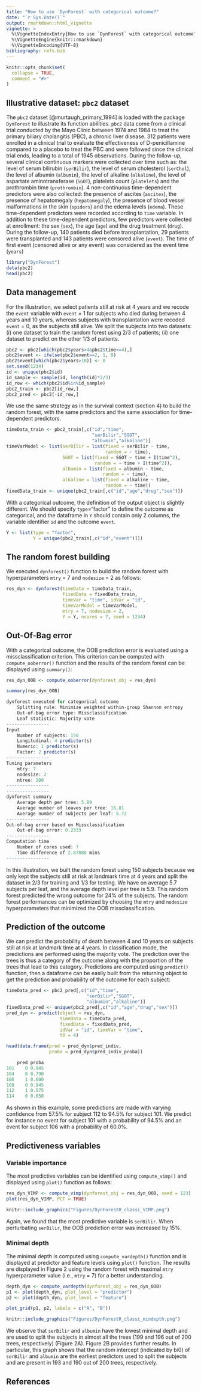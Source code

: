 ---
title: "How to use `DynForest` with categorical outcome?"
date: "`r Sys.Date()`"
output: rmarkdown::html_vignette
vignette: >
  %\VignetteIndexEntry{How to use `DynForest` with categorical outcome?}
  %\VignetteEngine{knitr::rmarkdown}
  %\VignetteEncoding{UTF-8}
bibliography: refs.bib
---

```{r setup, include = FALSE}
knitr::opts_chunk$set(
  collapse = TRUE,
  comment = "#>"
)
```

## Illustrative dataset: `pbc2` dataset

The `pbc2` dataset [@murtaugh_primary_1994] is loaded with the package `DynForest` to illustrate its function abilities. `pbc2` data come from a clinical trial conducted by the Mayo Clinic between 1974 and 1984 to treat the primary biliary cholangitis (PBC), a chronic liver disease. 312 patients were enrolled in a clinical trial to evaluate the effectiveness of D-penicillamine compared to a placebo to treat the PBC and were followed since the clinical trial ends, leading to a total of 1945 observations. During the follow-up, several clinical continuous markers were collected over time such as: the level of serum bilirubin (`serBilir`), the level of serum cholesterol (`serChol`), the level of albumin (`albumin`), the level of alkaline (`alkaline`), the level of aspartate aminotransferase (`SGOT`), platelets count (`platelets`) and the prothrombin time (`prothrombin`). 4 non-continuous time-dependent predictors were also collected: the presence of ascites (`ascites`), the presence of hepatomegaly (`hepatomegaly`), the presence of blood vessel malformations in the skin (`spiders`) and the edema levels (`edema`). These time-dependent predictors were recorded according to `time` variable. In addition to these time-dependent predictors, few predictors were collected at enrollment: the sex (`sex`), the age (`age`) and the drug treatment (`drug`). During the follow-up, 140 patients died before transplantation, 29 patients were transplanted and 143 patients were censored alive (`event`). The time of first event (censored alive or any event) was considered as the event time (`years`)

```{r, message = FALSE}
library("DynForest")
data(pbc2)
head(pbc2)
```

## Data management

For the illustration, we select patients still at risk at 4 years and we recode the `event` variable with `event` = 1 for subjects who died during between 4 years and 10 years, whereas subjects with transplantation were recoded `event` = 0, as the subjects still alive. We split the subjects into two datasets: (i) one dataset to train the random forest using $2/3$ of patients; (ii) one dataset to predict on the other $1/3$ of patients.

```{r, message = FALSE}
pbc2 <- pbc2[which(pbc2$years>4&pbc2$time<=4),]
pbc2$event <- ifelse(pbc2$event==2, 1, 0)
pbc2$event[which(pbc2$years>10)] <- 0
set.seed(1234)
id <- unique(pbc2$id)
id_sample <- sample(id, length(id)*2/3)
id_row <- which(pbc2$id%in%id_sample)
pbc2_train <- pbc2[id_row,]
pbc2_pred <- pbc2[-id_row,]
```

We use the same strategy as in the survival context (section 4) to build the random forest, with the same predictors and the same association for time-dependent predictors.

```{r, eval = FALSE, echo = TRUE}
timeData_train <- pbc2_train[,c("id","time",
                                "serBilir","SGOT",
                                "albumin","alkaline")]
timeVarModel <- list(serBilir = list(fixed = serBilir ~ time,
                                     random = ~ time),
                     SGOT = list(fixed = SGOT ~ time + I(time^2),
                                 random = ~ time + I(time^2)),
                     albumin = list(fixed = albumin ~ time,
                                    random = ~ time),
                     alkaline = list(fixed = alkaline ~ time,
                                     random = ~ time))
fixedData_train <- unique(pbc2_train[,c("id","age","drug","sex")])
```

With a categorical outcome, the definition of the output object is slightly different. We should specify `type`="factor" to define the outcome as categorical, and the dataframe in `Y` should contain only 2 columns, the variable identifier `id` and the outcome `event`.

```{r, eval = FALSE, echo = TRUE}
Y <- list(type = "factor",
          Y = unique(pbc2_train[,c("id","event")]))
```

## The random forest building

We executed `dynforest()` function to build the random forest with hyperparameters `mtry` = 7 and `nodesize` = 2 as follows:
  
```{r, eval = FALSE, echo = TRUE}
res_dyn <- dynforest(timeData = timeData_train, 
                     fixedData = fixedData_train,
                     timeVar = "time", idVar = "id", 
                     timeVarModel = timeVarModel,
                     mtry = 7, nodesize = 2, 
                     Y = Y, ncores = 7, seed = 1234)
```

## Out-Of-Bag error

With a categorical outcome, the OOB prediction error is evaluated using a missclassification criterion. This criterion can be computed with `compute_ooberror()` function and the results of the random forest can be displayed using `summary()`: 

```{r, eval = FALSE, echo = TRUE}
res_dyn_OOB <- compute_ooberror(dynforest_obj = res_dyn)
```

```{r, eval = FALSE, echo = TRUE}
summary(res_dyn_OOB)

dynforest executed for categorical outcome 
	Splitting rule: Minimize weighted within-group Shannon entropy 
	Out-of-bag error type: Missclassification 
	Leaf statistic: Majority vote 
---------------- 
Input 
	Number of subjects: 150 
	Longitudinal: 4 predictor(s) 
	Numeric: 1 predictor(s) 
	Factor: 2 predictor(s) 
---------------- 
Tuning parameters 
	mtry: 7 
	nodesize: 2 
	ntree: 200 
---------------- 
---------------- 
dynforest summary 
	Average depth per tree: 5.89 
	Average number of leaves per tree: 16.81 
	Average number of subjects per leaf: 5.72 
---------------- 
Out-of-bag error based on Missclassification 
	Out-of-bag error: 0.2333 
---------------- 
Computation time 
	Number of cores used: 7 
	Time difference of 2.87888 mins
---------------- 
```

In this illustration, we built the random forest using 150 subjects because we only kept the subjects still at risk at landmark time at 4 years and split the dataset in $2/3$ for training and $1/3$ for testing. We have on average 5.7 subjects per leaf, and the average depth level per tree is 5.9. This random forest predicted the wrong outcome for 24\% of the subjects. The random forest performances can be optimized by choosing the `mtry` and `nodesize` hyperparameters that minimized the OOB missclassification.

## Prediction of the outcome

We can predict the probability of death between 4 and 10 years on subjects still at risk at landmark time at 4 years. In classification mode, the predictions are performed using the majority vote. The prediction over the trees is thus a category of the outcome along with the proportion of the trees that lead to this category. Predictions are computed using `predict()` function, then a dataframe can be easily built from the returning object to get the prediction and probability of the outcome for each subject:
  
```{r, eval = FALSE, echo = TRUE}
timeData_pred <- pbc2_pred[,c("id","time",
                              "serBilir","SGOT",
                              "albumin","alkaline")]
fixedData_pred <- unique(pbc2_pred[,c("id","age","drug","sex")])
pred_dyn <- predict(object = res_dyn,
                    timeData = timeData_pred, 
                    fixedData = fixedData_pred,
                    idVar = "id", timeVar = "time",
                    t0 = 4)
```

```{r, eval = FALSE, echo = TRUE}
head(data.frame(pred = pred_dyn$pred_indiv, 
                proba = pred_dyn$pred_indiv_proba))

    pred proba
101    0 0.945
104    0 0.790
106    1 0.600
108    0 0.945
112    1 0.575
114    0 0.650
```

As shown in this example, some predictions are made with varying confidence from 57.5\% for subject 112 to 94.5\% for subject 101. We predict for instance no event for subject 101 with a probability of 94.5\% and an event for subject 106 with a probability of 60.0\%.

## Predictiveness variables

### Variable importance

The most predictive variables can be identified using `compute_vimp()` and displayed using `plot()` function as follows:
  
```{r, eval = FALSE, echo = TRUE}
res_dyn_VIMP <- compute_vimp(dynforest_obj = res_dyn_OOB, seed = 123)
plot(res_dyn_VIMP, PCT = TRUE)
```

```{r, fig.cap = "Figure 1: VIMP statistic displayed as a percentage of loss in OOB error of prediction.", eval = TRUE, echo = FALSE, out.width="70%"}
knitr::include_graphics("Figures/DynForestR_classi_VIMP.png")
```

Again, we found that the most predictive variable is `serBilir`. When perturbating `serBilir`, the OOB prediction error was increased by 15\%.

### Minimal depth

The minimal depth is computed using `compute_vardepth()` function and is displayed at predictor and feature levels using `plot()` function. The results are displayed in Figure 2 using the random forest with maximal `mtry` hyperparameter value (i.e., `mtry` = 7) for a better understanding.

```{r, eval = FALSE, echo = TRUE, fig.show='hide'}
depth_dyn <- compute_vardepth(dynforest_obj = res_dyn_OOB)
p1 <- plot(depth_dyn, plot_level = "predictor")
p2 <- plot(depth_dyn, plot_level = "feature")
```

```{r, eval = FALSE, echo = TRUE}
plot_grid(p1, p2, labels = c("A", "B"))
```

```{r DynForestRfactormindepth, fig.cap = "Figure 2: Average minimal depth by predictor (A) and feature (B).", eval = TRUE, echo = FALSE, out.width="70%"}
knitr::include_graphics("Figures/DynForestR_classi_mindepth.png")
```

We observe that `serBilir` and `albumin` have the lowest minimal depth and are used to split the subjects in almost all the trees (199 and 196 out of 200 trees, respectively) (Figure 2A). Figure 2B provides further results. In particular, this graph shows that the random intercept (indicated by bi0) of `serBilir` and `albumin` are the earliest predictors used to split the subjects and are present in 193 and 190 out of 200 trees, respectively.

## References
